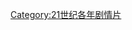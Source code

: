 {{Year by category
|m=2
|c=0
|d=0
|y=7
|cat=劇情片
|sortkey=劇情
|parent=2007年電影作品
|subcat=2000年代劇情片
}}

[[Category:21世纪各年剧情片|Category:21世纪各年剧情片]]